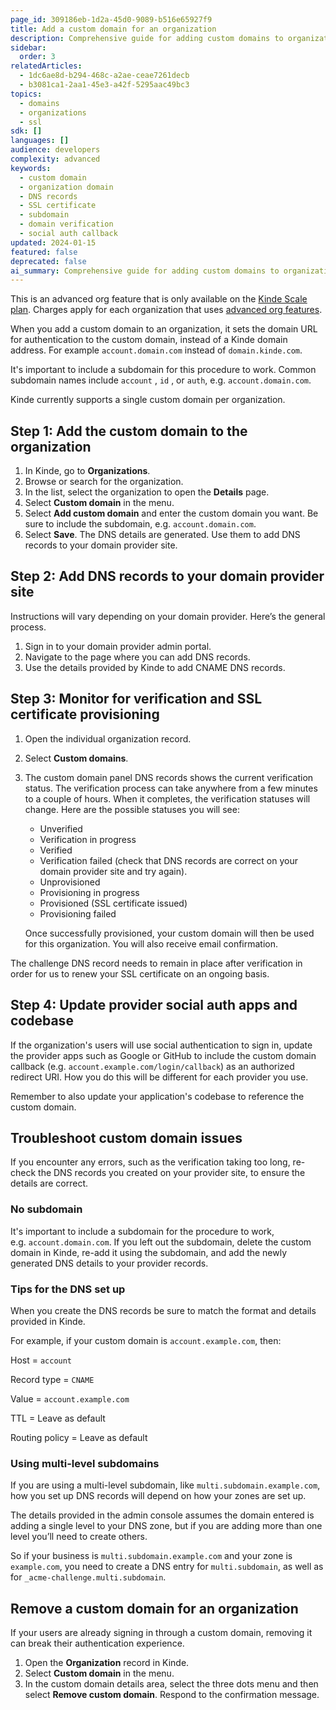 ```yaml
---
page_id: 309186eb-1d2a-45d0-9089-b516e65927f9
title: Add a custom domain for an organization
description: Comprehensive guide for adding custom domains to organizations including DNS configuration, SSL certificate provisioning, verification monitoring, and troubleshooting steps.
sidebar:
  order: 3
relatedArticles:
  - 1dc6ae8d-b294-468c-a2ae-ceae7261decb
  - b3081ca1-2aa1-45e3-a42f-5295aac49bc3
topics:
  - domains
  - organizations
  - ssl
sdk: []
languages: []
audience: developers
complexity: advanced
keywords:
  - custom domain
  - organization domain
  - DNS records
  - SSL certificate
  - subdomain
  - domain verification
  - social auth callback
updated: 2024-01-15
featured: false
deprecated: false
ai_summary: Comprehensive guide for adding custom domains to organizations including DNS configuration, SSL certificate provisioning, verification monitoring, and troubleshooting steps.
---
```


<Aside type="upgrade">

This is an advanced org feature that is only available on the [Kinde Scale plan](https://kinde.com/pricing/). Charges apply for each organization that uses [advanced org features](/authenticate/custom-configurations/advanced-organization/).

</Aside>

When you add a custom domain to an organization, it sets the domain URL for authentication to the custom domain, instead of a Kinde domain address. For example `account.domain.com` instead of `domain.kinde.com`.

It's important to include a subdomain for this procedure to work. Common subdomain names include `account` , `id` , or `auth`, e.g. `account.domain.com`.

Kinde currently supports a single custom domain per organization.

## Step 1: Add the custom domain to the organization

1. In Kinde, go to **Organizations**.
2. Browse or search for the organization.
3. In the list, select the organization to open the **Details** page. 
4. Select **Custom domain** in the menu.
5. Select **Add custom domain** and enter the custom domain you want. Be sure to include the subdomain, e.g. `account.domain.com`.
6. Select **Save**. The DNS details are generated. Use them to add DNS records to your domain provider site.

## Step 2: Add DNS records to your domain provider site

Instructions will vary depending on your domain provider. Here’s the general process. 

1. Sign in to your domain provider admin portal.
2. Navigate to the page where you can add DNS records. 
3. Use the details provided by Kinde to add CNAME DNS records.

## Step 3: Monitor for verification and SSL certificate provisioning

1. Open the individual organization record.
2. Select **Custom domains**.
3. The custom domain panel DNS records shows the current verification status. The verification process can take anywhere from a few minutes to a couple of hours. When it completes, the verification statuses will change. Here are the possible statuses you will see:
    - Unverified
    - Verification in progress
    - Verified
    - Verification failed (check that DNS records are correct on your domain provider site and try again).
    - Unprovisioned
    - Provisioning in progress
    - Provisioned (SSL certificate issued)
    - Provisioning failed
    
    Once successfully provisioned, your custom domain will then be used for this organization. You will also receive email confirmation.

<Aside type="warning">

The challenge DNS record needs to remain in place after verification in order for us to renew your SSL certificate on an ongoing basis.

</Aside>

## Step 4: Update provider social auth apps and codebase

If the organization's users will use social authentication to sign in, update the provider apps such as Google or GitHub to include the custom domain callback (e.g. `account.example.com/login/callback`) as an authorized redirect URI. How you do this will be different for each provider you use. 

Remember to also update your application's codebase to reference the custom domain.

## Troubleshoot custom domain issues

If you encounter any errors, such as the verification taking too long, re-check the DNS records you created on your provider site, to ensure the details are correct. 

### No subdomain
It's important to include a subdomain for the procedure to work, e.g. `account.domain.com`. If you left out the subdomain, delete the custom domain in Kinde, re-add it using the subdomain, and add the newly generated DNS details to your provider records. 

### Tips for the DNS set up

When you create the DNS records be sure to match the format and details provided in Kinde. 

For example, if your custom domain is `account.example.com`, then:

Host = `account`

Record type = `CNAME`

Value = `account.example.com`

TTL = Leave as default

Routing policy = Leave as default

### Using multi-level subdomains

If you are using a multi-level subdomain, like `multi.subdomain.example.com`, how you set up DNS records will depend on how your zones are set up.

The details provided in the admin console assumes the domain entered is adding a single level to your DNS zone, but if you are adding more than one level you’ll need to create others.

So if your business is `multi.subdomain.example.com` and your zone is `example.com`, you need to create a DNS entry for `multi.subdomain`, as well as for `_acme-challenge.multi.subdomain`.

## Remove a custom domain for an organization

<Aside type="warning">

If your users are already signing in through a custom domain, removing it can break their authentication experience.

</Aside>

1. Open the **Organization** record in Kinde.
2. Select **Custom domain** in the menu.
3. In the custom domain details area, select the three dots menu and then select **Remove custom domain**. Respond to the confirmation message.
